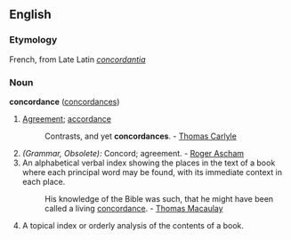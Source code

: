 ==English==
===Etymology===
French, from Late Latin ''[[concordantia]]''

===Noun===
'''concordance''' ([[concordances]])

#[[Agreement]]; [[accordance]]
#:Contrasts, and yet '''concordances'''. - [[Thomas Carlyle]]
#''(Grammar, Obsolete):'' Concord; agreement. - [[Roger Ascham]]
#An alphabetical verbal index showing the places in the text of a book where each principal word may be found, with its immediate context in each place.
#:His knowledge of the Bible was such, that he might have been called a living [[concordance]]. - [[Thomas Macaulay]]
#A topical index or orderly analysis of the contents of a book.